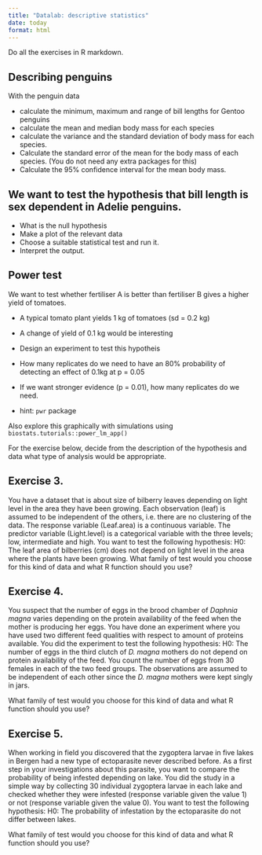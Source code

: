 ```yaml
---
title: "Datalab: descriptive statistics"
date: today
format: html
---
```


Do all the exercises in R markdown.

## Describing penguins

With the penguin data

-  calculate the minimum, maximum and range of bill lengths for Gentoo penguins
- calculate the mean and median body mass for each species
- calculate the variance and the standard deviation of body mass for each species.
- Calculate the standard error of the mean for the body mass of each species. (You do not need any extra packages for this)
- Calculate the 95% confidence interval for the mean body mass.

## We want to test the hypothesis that bill length is sex dependent in Adelie penguins.

- What is the null hypothesis
- Make a plot of the relevant data
- Choose a suitable statistical test and run it. 
- Interpret the output.

## Power test

We want to test whether fertiliser A is better than fertiliser B gives a higher yield of tomatoes.

- A typical tomato plant yields 1 kg of tomatoes (sd = 0.2 kg)
- A change of yield of 0.1 kg would be interesting

- Design an experiment to test this hypotheis
- How many replicates do we need to have an 80% probability of detecting an effect of 0.1kg at p = 0.05 
- If we want stronger evidence (p = 0.01), how many replicates do we need.

- hint: `pwr` package

Also explore this graphically with simulations using `biostats.tutorials::power_lm_app()`

For the exercise below, decide from the description of the hypothesis and data what type of analysis would be appropriate. 

## Exercise 3.

You have a dataset that is about size of bilberry leaves depending on light level in the area they have 
been growing. Each observation (leaf) is assumed to be independent of the others, i.e. there are no 
clustering of the data. The response variable (Leaf.area) is a continuous variable. The predictor variable
(Light.level) is a categorical variable with the three levels; low, intermediate and high.
You want to test the following hypothesis: H0: The leaf area of bilberries (cm) does not depend on light 
level in the area where the plants have been growing.
What family of test would you choose for this kind of data and what R function should you use? 

## Exercise 4.

You suspect that the number of eggs in the brood chamber of _Daphnia magna_ varies
depending on the protein availability of the feed when the mother is producing her eggs. You
have done an experiment where you have used two different feed qualities with respect to
amount of proteins available. You did the experiment to test the following hypothesis:
H0: The number of eggs in the third clutch of _D. magna_ mothers do not depend on protein availability 
of the feed.
You count the number of eggs from 30 females in each of the two feed groups. The observations are 
assumed to be independent of each other since the _D. magna_ mothers were kept singly in jars.

What family of test would you choose for this kind of data and what R function should you use?

## Exercise 5.

When working in field you discovered that the zygoptera larvae in five lakes in Bergen had a new type 
of ectoparasite never described before. As a first step in your investigations about this parasite, you 
want to compare the probability of being infested depending on lake. You did the study in a simple way
by collecting 30 individual zygoptera larvae in each lake and checked whether they were infested 
(response variable given the value 1) or not (response variable given the value 0).
You want to test the following hypothesis: H0: The probability of infestation by the ectoparasite do not 
differ between lakes.

What family of test would you choose for this kind of data and what R function should you use?
